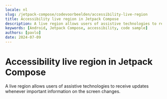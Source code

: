```yaml
---
locale: nl
slug: /jetpack-compose/codevoorbeelden/accessibility-live-region
title: Accessibility live region in Jetpack Compose
description: A live region allows users of assistive technologies to receive updates whenever important information on the screen changes.
keywords: [Android, Jetpack Compose, accessibility, code sample]
authors: [pavlo]
date: 2024-07-09
---
```


# Accessibility live region in Jetpack Compose

A live region allows users of assistive technologies to receive updates whenever important information on the screen changes.

<CodeSample id="accessibility-live-region" platform="jetpack-compose" locale="nl"/>
